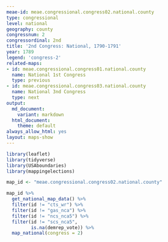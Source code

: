 ```yaml
---
meae-id: meae.congressional.congress02.national.county
type: congressional
level: national
geography: county
congressnum: 2
congressordinal: 2nd
title: '2nd Congress: National, 1790-1791'
year: 1789
legend: 'congress-2'
related-maps:
- id: meae.congressional.congress01.national.county
  name: National 1st Congress
  type: previous
- id: meae.congressional.congress03.national.county
  name: National 3nd Congress
  type: next
output:
  md_document:
    variant: markdown
  html_document:
    theme: default
always_allow_html: yes
layout: maps-show
---
```


```r
library(leaflet)
library(tidyverse)
library(USAboundaries)
library(mappingelections)

map_id <- "meae.congressional.congress02.national.county"
```

<div class="map">

```r
map_id %>%
  get_national_map_data() %>%
  filter(id != "cts_wr") %>% 
  filter(id != "gas_nca") %>% 
  filter(id != "ncs_nca5") %>% 
  filter(id != "scs_nca5",
         is.na(demrep_vote)) %>% 
  map_national(congress = 2)
```

</div>

<div class="results-table">

</div>
